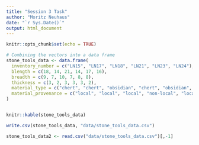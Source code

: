 ```yaml
---
title: "Session 3 Task"
author: "Moritz Neuhaus"
date: "`r Sys.Date()`"
output: html_document
---
```


```r
knitr::opts_chunk$set(echo = TRUE)
```

```r
# Combining the vectors into a data frame
stone_tools_data <- data.frame(
  inventory_number = c("LN15", "LN17", "LN18", "LN21", "LN23", "LN24"),
  blength = c(18, 14, 21, 14, 17, 16),
  breadth = c(9, 7, 10, 7, 8, 8),
  thickness = c(3, 2, 3, 3, 3, 2),
  material_type = c("chert", "chert", "obsidian", "chert", "obsidian", "obsidian"),
  material_provenance = c("local", "local", "local", "non-local", "local", "non-local")
)


knitr::kable(stone_tools_data)
```

```r
write.csv(stone_tools_data, "data/stone_tools_data.csv")
```

```r
stone_tools_data2 <- read.csv("data/stone_tools_data.csv")[,-1]
```

